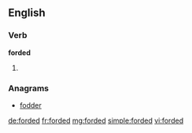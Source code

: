 ==English==

===Verb===
'''forded'''

# {{past of|ford}}

===Anagrams===
* [[fodder#English|fodder]]

[[de:forded]]
[[fr:forded]]
[[mg:forded]]
[[simple:forded]]
[[vi:forded]]